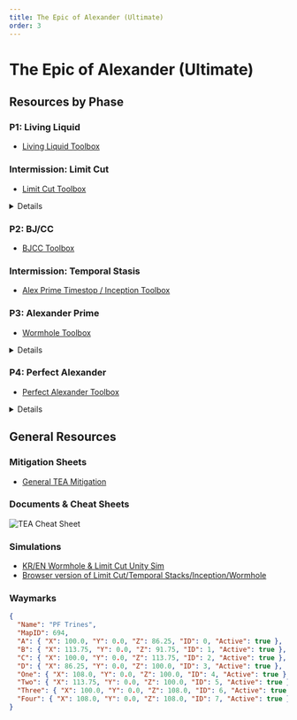 ```yaml
---
title: The Epic of Alexander (Ultimate)
order: 3
---
```


# The Epic of Alexander (Ultimate)

<Banner
  src="/images/thumbnails/ultimate/Alexander.avif"
  alt="The Epic of Alexander (Ultimate)"
  left
/>

## Resources by Phase

### P1: Living Liquid

- [Living Liquid Toolbox](https://ff14.toolboxgaming.space/?id=725383877116761&preview=1)

### Intermission: Limit Cut

- [Limit Cut Toolbox](https://ff14.toolboxgaming.space/?id=803293127441961&preview=1)

<Details title="Limit Cut Video Guide">
  <YouTube videoId="r3PODekimO0" />
  <Callout>
    Even though the video mentions LPDU, it also follows NA PF strats!
  </Callout>
</Details>

### P2: BJ/CC

- [BJCC Toolbox](https://ff14.toolboxgaming.space/?id=492297437831961&preview=1)

### Intermission: Temporal Stasis

- [Alex Prime Timestop / Inception Toolbox](https://ff14.toolboxgaming.space/?id=860745463802461&preview=1)

### P3: Alexander Prime

- [Wormhole Toolbox](https://ff14.toolboxgaming.space/?id=537197026169861&preview=1)

<Details title="Wormhole Video Guide">
  <YouTube videoId="yAstTj6LMdA" />
  <Callout>
    Even though the video mentions LPDU, it also follows NA PF strats!
  </Callout>
</Details>

### P4: Perfect Alexander

- [Perfect Alexander Toolbox](https://ff14.toolboxgaming.space/?id=170875560147661&preview=1)

<Details title="P4: Perfect Alexander">
  <YouTube videoId="fiXZRgAOCHw" />
</Details>

## General Resources

### Mitigation Sheets

- [General TEA Mitigation](https://docs.google.com/spreadsheets/d/1A58RflNeNq9mesuvSEcQzIvQ3MwOGyvPRi5khNACrc8/edit#gid=1511755464)

### Documents & Cheat Sheets

![TEA Cheat Sheet](/images/ultimates/tea/TEACheatSheet.png)

### Simulations

- [KR/EN Wormhole & Limit Cut Unity Sim](https://github.com/naurffxiv/assets/tree/main/Simulators)
- [Browser version of Limit Cut/Temporal Stacks/Inception/Wormhole](https://dangermomentum.itch.io/1256-sim)

### Waymarks

```json
{
  "Name": "PF Trines",
  "MapID": 694,
  "A": { "X": 100.0, "Y": 0.0, "Z": 86.25, "ID": 0, "Active": true },
  "B": { "X": 113.75, "Y": 0.0, "Z": 91.75, "ID": 1, "Active": true },
  "C": { "X": 100.0, "Y": 0.0, "Z": 113.75, "ID": 2, "Active": true },
  "D": { "X": 86.25, "Y": 0.0, "Z": 100.0, "ID": 3, "Active": true },
  "One": { "X": 108.0, "Y": 0.0, "Z": 100.0, "ID": 4, "Active": true },
  "Two": { "X": 113.75, "Y": 0.0, "Z": 100.0, "ID": 5, "Active": true },
  "Three": { "X": 100.0, "Y": 0.0, "Z": 108.0, "ID": 6, "Active": true },
  "Four": { "X": 108.0, "Y": 0.0, "Z": 108.0, "ID": 7, "Active": true }
}
```
